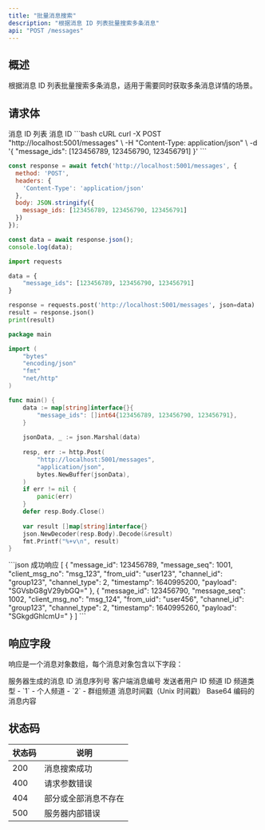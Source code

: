 ```yaml
---
title: "批量消息搜索"
description: "根据消息 ID 列表批量搜索多条消息"
api: "POST /messages"
---
```


## 概述

根据消息 ID 列表批量搜索多条消息，适用于需要同时获取多条消息详情的场景。

## 请求体

<ParamField body="message_ids" type="array" required>
消息 ID 列表
<ParamField body="message_ids[]" type="integer">
消息 ID
</ParamField>
</ParamField>

<RequestExample>
```bash cURL
curl -X POST "http://localhost:5001/messages" \
  -H "Content-Type: application/json" \
  -d '{
    "message_ids": [123456789, 123456790, 123456791]
  }'
```

```javascript JavaScript
const response = await fetch('http://localhost:5001/messages', {
  method: 'POST',
  headers: {
    'Content-Type': 'application/json'
  },
  body: JSON.stringify({
    message_ids: [123456789, 123456790, 123456791]
  })
});

const data = await response.json();
console.log(data);
```

```python Python
import requests

data = {
    "message_ids": [123456789, 123456790, 123456791]
}

response = requests.post('http://localhost:5001/messages', json=data)
result = response.json()
print(result)
```

```go Go
package main

import (
    "bytes"
    "encoding/json"
    "fmt"
    "net/http"
)

func main() {
    data := map[string]interface{}{
        "message_ids": []int64{123456789, 123456790, 123456791},
    }
    
    jsonData, _ := json.Marshal(data)
    
    resp, err := http.Post(
        "http://localhost:5001/messages",
        "application/json",
        bytes.NewBuffer(jsonData),
    )
    if err != nil {
        panic(err)
    }
    defer resp.Body.Close()
    
    var result []map[string]interface{}
    json.NewDecoder(resp.Body).Decode(&result)
    fmt.Printf("%+v\n", result)
}
```
</RequestExample>

<ResponseExample>
```json 成功响应
[
  {
    "message_id": 123456789,
    "message_seq": 1001,
    "client_msg_no": "msg_123",
    "from_uid": "user123",
    "channel_id": "group123",
    "channel_type": 2,
    "timestamp": 1640995200,
    "payload": "SGVsbG8gV29ybGQ="
  },
  {
    "message_id": 123456790,
    "message_seq": 1002,
    "client_msg_no": "msg_124",
    "from_uid": "user456",
    "channel_id": "group123",
    "channel_type": 2,
    "timestamp": 1640995260,
    "payload": "SGkgdGhlcmU="
  }
]
```
</ResponseExample>

## 响应字段

响应是一个消息对象数组，每个消息对象包含以下字段：

<ResponseField name="message_id" type="integer" required>
服务器生成的消息 ID
</ResponseField>

<ResponseField name="message_seq" type="integer" required>
消息序列号
</ResponseField>

<ResponseField name="client_msg_no" type="string" required>
客户端消息编号
</ResponseField>

<ResponseField name="from_uid" type="string" required>
发送者用户 ID
</ResponseField>

<ResponseField name="channel_id" type="string" required>
频道 ID
</ResponseField>

<ResponseField name="channel_type" type="integer" required>
频道类型
- `1` - 个人频道
- `2` - 群组频道
</ResponseField>

<ResponseField name="timestamp" type="integer" required>
消息时间戳（Unix 时间戳）
</ResponseField>

<ResponseField name="payload" type="string" required>
Base64 编码的消息内容
</ResponseField>

## 状态码

| 状态码 | 说明 |
|--------|------|
| 200 | 消息搜索成功 |
| 400 | 请求参数错误 |
| 404 | 部分或全部消息不存在 |
| 500 | 服务器内部错误 |
